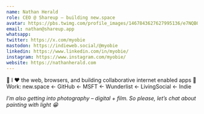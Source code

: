 ```yaml
---
name: Nathan Herald
role: CEO @ Shareup – building new.space
avatar: https://pbs.twimg.com/profile_images/1467843627627995136/e7NQBOzA_400x400.jpg
email: nathan@shareup.app
whatsapp:
twitter: https://x.com/myobie
mastodon: https://indieweb.social/@myobie
linkedin: https://www.linkedin.com/in/myobie/
instagram: https://www.instagram.com/myobie/
website: https://nathanherald.com
---
```


👋 I ❤️ the web, browsers, and building collaborative internet enabled apps 💪
Work: new.space ← GitHub ← MSFT ← Wunderlist ← LivingSocial ← Indie

_I’m also getting into photography – digital + film. So please, let’s chat about painting with light 😁_
